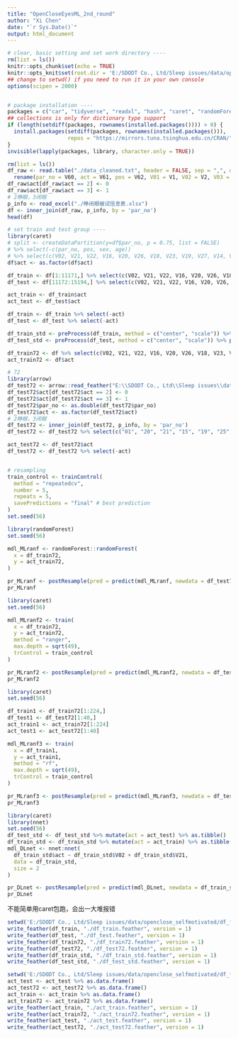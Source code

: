 ```yaml
---
title: "OpenCloseEyesML_2nd_round"
author: "Xi Chen"
date: "`r Sys.Date()`"
output: html_document
---
```


```r
# clear, basic setting and set work directory ----
rm(list = ls())
knitr::opts_chunk$set(echo = TRUE)
knitr::opts_knit$set(root.dir = 'E:/SDODT Co., Ltd/Sleep issues/data/openclose_selfmotivated/variable_choose/')
## change to setwd() if you need to run it in your own console
options(scipen = 2000)


# package installation ----
packages = c("car", "tidyverse", "readxl", "hash", "caret", "randomForest", "ranger", "kernlab", "psych", "arrow")
## collections is only for dictionary type support
if (length(setdiff(packages, rownames(installed.packages()))) > 0) {
  install.packages(setdiff(packages, rownames(installed.packages())), 
                   repos = "https://mirrors.tuna.tsinghua.edu.cn/CRAN/")
}
invisible(lapply(packages, library, character.only = TRUE))
```

```r
rm(list = ls())
df_raw <- read.table("./data_cleaned.txt", header = FALSE, sep = ",", dec = ".") %>%
  rename(par_no = V60, act = V61, pos = V62, V01 = V1, V02 = V2, V03 = V3, V04 = V4, V05 = V5, V06 = V6, V07 = V7, V08 = V8, V09 = V9)
df_raw$act[df_raw$act == 2] <- 0
df_raw$act[df_raw$act == 3] <- 1
# 2睁眼，3闭眼
p_info <- read_excel("./睁闭眼被试信息表.xlsx")
df <- inner_join(df_raw, p_info, by = 'par_no')
head(df)

# set train and test group ----
library(caret)
# split <- createDataPartition(y=df$par_no, p = 0.75, list = FALSE)
# %>% select(-c(par_no, pos, sex, age))
# %>% select(c(V02, V21, V22, V16, V20, V26, V18, V23, V19, V27, V14, V25, V28, V11, V24, V15, V09, V17, V13, V04, V08, V06, V10, V03, V59, V12, act))
df$act <- as.factor(df$act)

df_train <- df[1:11171,] %>% select(c(V02, V21, V22, V16, V20, V26, V18, V23, V19, V27, V14, V25, V28, V11, V24, V15, V09, V17, V13, V04, V08, V06, V10, V03, V59, V12, act))
df_test <- df[11172:15194,] %>% select(c(V02, V21, V22, V16, V20, V26, V18, V23, V19, V27, V14, V25, V28, V11, V24, V15, V09, V17, V13, V04, V08, V06, V10, V03, V59, V12, act))

act_train <- df_train$act
act_test <- df_test$act

df_train <- df_train %>% select(-act)
df_test <- df_test %>% select(-act)

df_train_std <- preProcess(df_train, method = c("center", "scale")) %>% predict(df_train)
df_test_std <- preProcess(df_test, method = c("center", "scale")) %>% predict(df_test)

df_train72 <- df %>% select(c(V02, V21, V22, V16, V20, V26, V18, V23, V19, V27, V14, V25, V28, V11, V24, V15, V09, V17, V13, V04, V08, V06, V10, V03, V59, V12))
act_train72 <- df$act

# 72
library(arrow)
df_test72 <- arrow::read_feather("E:\\SDODT Co., Ltd\\Sleep issues\\data\\openclose_selfmotivated\\variable_choose\\test_data_2.feather") %>% rename(par_no = "59", act = "60", pos = "61", "01" = "1", "02" = "2", "03" = "3", "04" = "4", "05" = "5", "06" = "6", "07" = "7", "08" = "8", "09" = "9", "00" = "0")
df_test72$act[df_test72$act == 2] <- 0
df_test72$act[df_test72$act == 3] <- 1
df_test72$par_no <- as.double(df_test72$par_no)
df_test72$act <- as.factor(df_test72$act)
# 2睁眼，3闭眼
df_test72 <- inner_join(df_test72, p_info, by = 'par_no')
df_test72 <- df_test72 %>% select(c("01", "20", "21", "15", "19", "25", "17", "22", "18", "26", "13", "24", "27", "10", "23", "14", "08", "16", "12", "03", "07", "05", "09", "02", "58", "11", act)) %>% rename("V02" = "01", "V21" = "20", "V22" = "21", "V16" = "15", "V20" = "19", "V26" = "25", "V18" = "17", "V23" = "22", "V19" = "18", "V27" = "26", "V14" = "13", "V25" = "24", "V28" = "27", "V11" = "10", "V24" = "23", "V15" = "14", "V09" = "08", "V17" = "16", "V13" = "12", "V04" = "03", "V08" = "07", "V06" = "05", "V10" = "09", "V03" = "02", "V59" = "58", "V12" = "11")

act_test72 <- df_test72$act
df_test72 <- df_test72 %>% select(-act)


# resampling
train_control <- trainControl(
  method = "repeatedcv",
  number = 5,
  repeats = 5,
  savePredictions = "final" # best prediction
)
set.seed(56)
```

```r
library(randomForest)
set.seed(56)

mdl_MLranf <- randomForest::randomForest(
  x = df_train72,
  y = act_train72,
)

pr_MLranf <- postResample(pred = predict(mdl_MLranf, newdata = df_test72), obs = act_test_72)
pr_MLranf
```

```r
library(caret)
set.seed(56)

mdl_MLranf2 <- train(
  x = df_train72,
  y = act_train72,
  method = "ranger",
  max.depth = sqrt(49),
  trControl = train_control
)

pr_MLranf2 <- postResample(pred = predict(mdl_MLranf2, newdata = df_test72), obs = act_test72)
pr_MLranf2
```

```r
library(caret)
set.seed(56)

df_train1 <- df_train72[1:224,]
df_test1 <- df_test72[1:40,]
act_train1 <- act_train72[1:224]
act_test1 <- act_test72[1:40]

mdl_MLranf3 <- train(
  x = df_train1,
  y = act_train1,
  method = "rf",
  max.depth = sqrt(49),
  trControl = train_control
)

pr_MLranf3 <- postResample(pred = predict(mdl_MLranf3, newdata = df_test1), obs = act_test1)
pr_MLranf3
```

```r
library(caret)
library(nnet)
set.seed(56)
df_test_std <- df_test_std %>% mutate(act = act_test) %>% as.tibble()
df_train_std <- df_train_std %>% mutate(act = act_train) %>% as.tibble()
mdl_DLnet <- nnet:nnet(
  df_train_std$act ~ df_train_std$V02 + df_train_std$V21,
  data = df_train_std,
  size = 2
)

pr_DLnet <- postResample(pred = predict(mdl_DLnet, newdata = df_train_std), obs = df_train_std$act)
pr_DLnet
```

不能简单用caret包跑，会出一大堆报错


```r
setwd('E:/SDODT Co., Ltd/Sleep issues/data/openclose_selfmotivated/df_for_python/')
write_feather(df_train, "./df_train.feather", version = 1)
write_feather(df_test, "./df_test.feather", version = 1)
write_feather(df_train72, "./df_train72.feather", version = 1)
write_feather(df_test72, "./df_test72.feather", version = 1)
write_feather(df_train_std, "./df_train_std.feather", version = 1)
write_feather(df_test_std, "./df_test_std.feather", version = 1)
```


```r
setwd('E:/SDODT Co., Ltd/Sleep issues/data/openclose_selfmotivated/df_for_python/')
act_test <- act_test %>% as.data.frame()
act_test72 <- act_test72 %>% as.data.frame()
act_train <- act_train %>% as.data.frame()
act_train72 <- act_train72 %>% as.data.frame()
write_feather(act_train, "./act_train.feather", version = 1)
write_feather(act_train72, "./act_train72.feather", version = 1)
write_feather(act_test, "./act_test.feather", version = 1)
write_feather(act_test72, "./act_test72.feather", version = 1)
```
